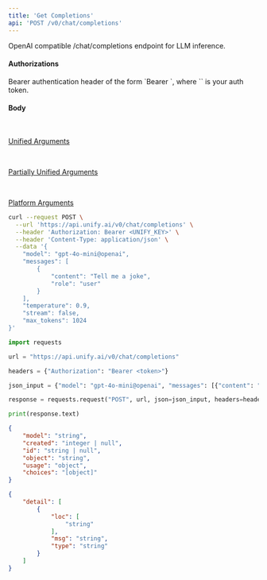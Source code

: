 ```yaml
---
title: 'Get Completions'
api: 'POST /v0/chat/completions'
---
```

OpenAI compatible /chat/completions endpoint for LLM inference.

#### Authorizations

<ParamField header="Authorization" type="string" required="true">
  Bearer authentication header of the form `Bearer <token>`, where `<token>` is your auth token.
</ParamField>

#### Body



<br />

[Unified Arguments](https://docs.unify.ai/universal_api/arguments#unified-arguments)

<ParamField body="model" type="string" required="true">

</ParamField>

<ParamField body="messages" type="[object]" required="true">

</ParamField>

<ParamField body="temperature" type="number" >

</ParamField>

<ParamField body="stream" type="boolean" >

</ParamField>

<ParamField body="max_tokens" type="integer | null" >

</ParamField>



<br />

[Partially Unified Arguments](https://docs.unify.ai/universal_api/arguments#partially-unified-arguments)

<ParamField body="frequency_penalty" type="number | null" >

</ParamField>

<ParamField body="logit_bias" type="object | null" >

</ParamField>

<ParamField body="logprobs" type="boolean | null" >

</ParamField>

<ParamField body="top_logprobs" type="integer | null" >

</ParamField>

<ParamField body="n" type="integer | null" >

</ParamField>

<ParamField body="presence_penalty" type="number | null" >

</ParamField>

<ParamField body="response_format" type="object | null" >

</ParamField>

<ParamField body="seed" type="integer | null" >

</ParamField>

<ParamField body="stop" type="string | array | null" >

</ParamField>

<ParamField body="top_p" type="number | null" >

</ParamField>

<ParamField body="tools" type="array | null" >

</ParamField>

<ParamField body="tool_choice" type="any | null" >

</ParamField>

<ParamField body="user" type="string | null" >

</ParamField>



<br />

[Platform Arguments](https://docs.unify.ai/universal_api/arguments#partially-unified-arguments)

<ParamField body="signature" type="string | null" >

</ParamField>

<ParamField body="use_custom_keys" type="boolean | null" >

</ParamField>

<RequestExample>

```bash cURL
curl --request POST \
  --url 'https://api.unify.ai/v0/chat/completions' \
  --header 'Authorization: Bearer <UNIFY_KEY>' \
  --header 'Content-Type: application/json' \
  --data '{
    "model": "gpt-4o-mini@openai",
    "messages": [
        {
            "content": "Tell me a joke",
            "role": "user"
        }
    ],
    "temperature": 0.9,
    "stream": false,
    "max_tokens": 1024
}'
```

```python Python
import requests

url = "https://api.unify.ai/v0/chat/completions"

headers = {"Authorization": "Bearer <token>"}

json_input = {"model": "gpt-4o-mini@openai", "messages": [{"content": "Tell me a joke", "role": "user"}], "temperature": 0.9, "stream": False, "max_tokens": 1024}

response = requests.request("POST", url, json=json_input, headers=headers)

print(response.text)
```

</RequestExample>
<ResponseExample>

```json 200
{
    "model": "string",
    "created": "integer | null",
    "id": "string | null",
    "object": "string",
    "usage": "object",
    "choices": "[object]"
}
```

```json 422
{
    "detail": [
        {
            "loc": [
                "string"
            ],
            "msg": "string",
            "type": "string"
        }
    ]
}
```

</ResponseExample>

